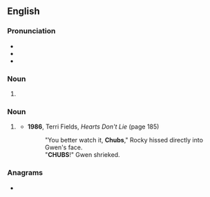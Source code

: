 ==English==

===Pronunciation===
* {{IPA|en|/tʃʌbz/}}
* {{audio|en|En-au-chubs.ogg|Audio (AU)}}
* {{rhymes|en|ʌbz|s=1}}

===Noun===
{{head|en|noun form}}

# {{plural of|en|chub}}

===Noun===
{{head|en|noun}}

# {{lb|en|slang|derogatory}} {{n-g|Term of address for a [[fat]] person.}}
#* '''1986''', Terri Fields, ''Hearts Don't Lie'' (page 185)
#*: "You better watch it, '''Chubs'''," Rocky hissed directly into Gwen's face.<br>"'''CHUBS'''!" Gwen shrieked.

===Anagrams===
* {{anagrams|en|a=bchsu|Busch|HBCUs|Schub}}